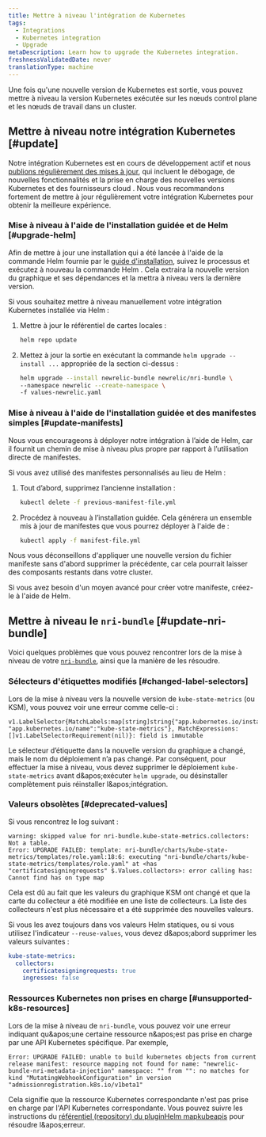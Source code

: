 ```yaml
---
title: Mettre à niveau l'intégration de Kubernetes
tags:
  - Integrations
  - Kubernetes integration
  - Upgrade
metaDescription: Learn how to upgrade the Kubernetes integration.
freshnessValidatedDate: never
translationType: machine
---
```


Une fois qu&apos;une nouvelle version de Kubernetes est sortie, vous pouvez mettre à niveau la version Kubernetes exécutée sur les nœuds control plane et les nœuds de travail dans un cluster.

## Mettre à niveau notre intégration Kubernetes [#update]

Notre intégration Kubernetes est en cours de développement actif et nous [publions régulièrement des mises à jour](/docs/release-notes/infrastructure-release-notes/kubernetes-integration-release-notes/), qui incluent le débogage, de nouvelles fonctionnalités et la prise en charge des nouvelles versions Kubernetes et des fournisseurs cloud . Nous vous recommandons fortement de mettre à jour régulièrement votre intégration Kubernetes pour obtenir la meilleure expérience.

### Mise à niveau à l&apos;aide de l&apos;installation guidée et de Helm [#upgrade-helm]

Afin de mettre à jour une installation qui a été lancée à l&apos;aide de la commande Helm fournie par le [guide d&apos;installation](https://one.newrelic.com/nr1-core?state=51fbbd48-c8ca-ead9-bb90-af96e18d82a7), suivez le processus et exécutez à nouveau la commande Helm . Cela extraira la nouvelle version du graphique et ses dépendances et la mettra à niveau vers la dernière version.

Si vous souhaitez mettre à niveau manuellement votre intégration Kubernetes installée via Helm :

1. Mettre à jour le référentiel de cartes locales :

   ```bash
   helm repo update
   ```

2. Mettez à jour la sortie en exécutant la commande `helm upgrade --install ...` appropriée de la section ci-dessus :

   ```bash
   helm upgrade --install newrelic-bundle newrelic/nri-bundle \
   --namespace newrelic --create-namespace \
   -f values-newrelic.yaml
   ```

### Mise à niveau à l&apos;aide de l&apos;installation guidée et des manifestes simples [#update-manifests]

<Callout variant="tip">
  Nous vous encourageons à déployer notre intégration à l’aide de Helm, car il fournit un chemin de mise à niveau plus propre par rapport à l’utilisation directe de manifestes.
</Callout>

Si vous avez utilisé des manifestes personnalisés au lieu de Helm :

1. Tout d’abord, supprimez l’ancienne installation :

   ```bash
   kubectl delete -f previous-manifest-file.yml
   ```

2. Procédez à nouveau à l’installation guidée. Cela générera un ensemble mis à jour de manifestes que vous pourrez déployer à l&apos;aide de :

   ```bash
   kubectl apply -f manifest-file.yml
   ```

Nous vous déconseillons d&apos;appliquer une nouvelle version du fichier manifeste sans d&apos;abord supprimer la précédente, car cela pourrait laisser des composants restants dans votre cluster.

Si vous avez besoin d&apos;un moyen avancé pour créer votre manifeste, créez-le à l&apos;aide de Helm.

## Mettre à niveau le `nri-bundle` [#update-nri-bundle]

Voici quelques problèmes que vous pouvez rencontrer lors de la mise à niveau de votre [`nri-bundle`](https://github.com/newrelic/helm-charts/blob/master/charts/nri-bundle/README.md), ainsi que la manière de les résoudre.

### Sélecteurs d&apos;étiquettes modifiés [#changed-label-selectors]

Lors de la mise à niveau vers la nouvelle version de `kube-state-metrics` (ou KSM), vous pouvez voir une erreur comme celle-ci :

```
v1.LabelSelector{MatchLabels:map[string]string{"app.kubernetes.io/instance":"newrelic", "app.kubernetes.io/name":"kube-state-metrics"}, MatchExpressions:[]v1.LabelSelectorRequirement(nil)}: field is immutable
```

Le sélecteur d’étiquette dans la nouvelle version du graphique a changé, mais le nom du déploiement n’a pas changé. Par conséquent, pour effectuer la mise à niveau, vous devez supprimer le déploiement `kube-state-metrics` avant d&amp;apos;exécuter `helm upgrade`, ou désinstaller complètement puis réinstaller l&amp;apos;intégration.

### Valeurs obsolètes [#deprecated-values]

Si vous rencontrez le log suivant :

```
warning: skipped value for nri-bundle.kube-state-metrics.collectors: Not a table.
Error: UPGRADE FAILED: template: nri-bundle/charts/kube-state-metrics/templates/role.yaml:18:6: executing "nri-bundle/charts/kube-state-metrics/templates/role.yaml" at <has "certificatesigningrequests" $.Values.collectors>: error calling has: Cannot find has on type map
```

Cela est dû au fait que les valeurs du graphique KSM ont changé et que la carte du collecteur a été modifiée en une liste de collecteurs. La liste des collecteurs n&apos;est plus nécessaire et a été supprimée des nouvelles valeurs.

Si vous les avez toujours dans vos valeurs Helm statiques, ou si vous utilisez l&apos;indicateur `--reuse-values`, vous devez d&amp;apos;abord supprimer les valeurs suivantes :

```yml
kube-state-metrics:
  collectors:
    certificatesigningrequests: true
    ingresses: false
```

### Ressources Kubernetes non prises en charge [#unsupported-k8s-resources]

Lors de la mise à niveau de `nri-bundle`, vous pouvez voir une erreur indiquant qu&amp;apos;une certaine ressource n&amp;apos;est pas prise en charge par une API Kubernetes spécifique. Par exemple,

```
Error: UPGRADE FAILED: unable to build kubernetes objects from current release manifest: resource mapping not found for name: "newrelic-bundle-nri-metadata-injection" namespace: "" from "": no matches for kind "MutatingWebhookConfiguration" in version "admissionregistration.k8s.io/v1beta1"
```

Cela signifie que la ressource Kubernetes correspondante n&apos;est pas prise en charge par l&apos;API Kubernetes correspondante. Vous pouvez suivre les instructions du [référentiel (repository) du pluginHelm mapkubeapis](https://github.com/helm/helm-mapkubeapis) pour résoudre l&amp;apos;erreur.